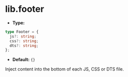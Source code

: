 # lib.footer

- **Type:**

```ts
type Footer = {
  js?: string;
  css?: string;
  dts?: string;
};
```

- **Default:** `{}`

Inject content into the bottom of each JS, CSS or DTS file.
